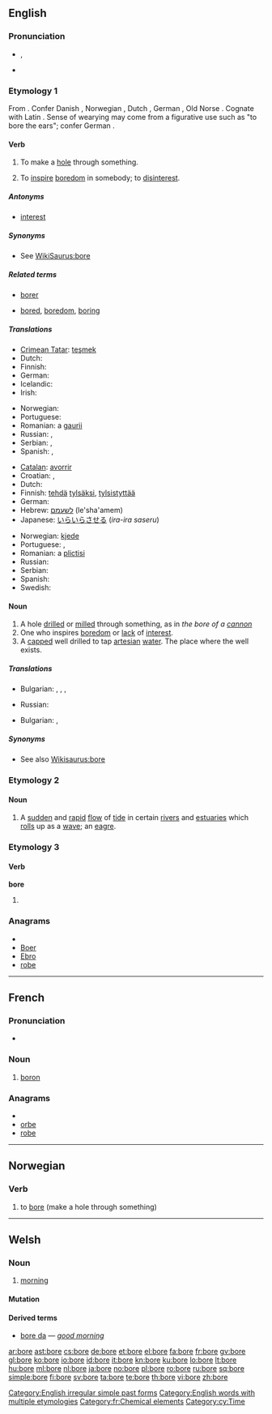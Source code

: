 {{wikipedia}}
{{also|borë}}
==English==

===Pronunciation===
* {{IPA|/bɔː(ɹ)/}}, {{SAMPA|/bO:(r)}}
*: {{audio|en-us-bore.ogg|Audio (US)}}
*: {{rhymes|ɔː(r)}}
* {{homophones|boar|boor}}

===Etymology 1===
From {{etyl|ang}} {{term|borian||to pierce|lang=ang}}. Confer Danish {{term|bore|lang=da}}, Norwegian {{term|bore|lang=no}}, Dutch {{term|boren|lang=nl}}, German {{term|bohren|lang=de}}, Old Norse {{term|bora|lang=non}}. Cognate with Latin {{term|forare||to bore, to piece|lang=la}}. Sense of wearying may come from a figurative use such as "to bore the ears"; confer German {{term|drillen|lang=de}}.

====Verb====
{{en-verb|bor|ing}}

# {{transitive}} To make a [[hole]] through something.
# {{transitive}} To [[inspire]] [[boredom]] in somebody; to [[disinterest]].

=====Antonyms=====
* [[interest]]

=====Synonyms=====
* See [[WikiSaurus:bore]]

=====Related terms=====
* {{sense|to make a hole}} [[borer]]
* {{sense|to inspire boredom}} [[bored]], [[boredom]], [[boring]]

=====Translations=====
{{trans-top|to make a hole}}
* [[Crimean Tatar]]: [[teşmek]]
* Dutch: {{t+|nl|boren}}
* Finnish: {{t-|fi|porata}}
* German: {{t+|de|bohren}}
* Icelandic: {{t+|is|bora}}
* Irish: {{t-|ga|toll|xs=Irish}}
{{trans-mid}}
* Norwegian: {{t+|no|bore}}
* Portuguese: {{t+|pt|cavar}}
* Romanian: a [[gaurii]]
* Russian: {{t|ru|сверлить|tr=sverlít’}}, {{t|ru|буравить|tr=burávit’}}
* Serbian: {{t|sr|бушити|sc=Cyrl}},  {{t|sr|сврдлати|sc=Cyrl}}
* Spanish: {{t+|es|perforar}}, {{t|es|horadar}}
{{trans-bottom}}

{{trans-top|to inspire boredom}}
* [[Catalan]]: [[avorrir]]
* Croatian: {{t-|hr|dosaditi|alt=dosáditi}} {{pf}}, {{t-|hr|dosađivati|alt=dosađívati}} {{impf}}
* Dutch: {{t-|nl|vervelen}}
* Finnish: [[tehdä]] [[tylsä]]ksi, [[tylsistyttää]]
* German: {{t-|de|langweilen}}
* Hebrew: [[לשעמם]] (le'sha'amem)
* Japanese: [[いらいらさせる]] (''ira-ira saseru'')
{{trans-mid}}
* Norwegian: [[kjede]]
* Portuguese: {{t+|pt|chatear}}, {{t+|pt|aborrecer}}
* Romanian: a [[plictisi]]
* Russian: {{t|ru|надоедать|tr=nadojedát’}}
* Serbian: {{t|sr|досађивати|sc=Cyrl}}
* Spanish: {{t+|es|aburrir}}
* Swedish: {{t|sv|tråka ut}}
{{trans-bottom}}

====Noun====
{{en-noun}}

# A hole [[drill]]ed or [[mill]]ed through something, as in ''the bore of a [[cannon]]''
# One who inspires [[boredom]] or [[lack]] of [[interest]].
# A [[cap]]ped well drilled to tap [[artesian]] [[water]].  The place where the well exists.

=====Translations=====
{{trans-top|A hole [[drill]]ed or [[mill]]ed through something}}
* Bulgarian: ,  {{t+|bg|отвор|m}},  {{t|bg|дупка|f}},  {{t|bg|вътрешен диаметър}}
{{trans-mid}}
* Russian: {{t+|ru|отверстие}}
{{trans-bottom}}

{{trans-top|One who inspires [[boredom]]}}
* Bulgarian: ,  {{t|bg|досаден човек}}
{{trans-mid}}
{{trans-bottom}}

=====Synonyms=====
* See also [[Wikisaurus:bore]]

===Etymology 2===

====Noun====
{{en-noun}}

# A [[sudden]] and [[rapid]] [[flow]] of [[tide]] in certain [[river]]s and [[estuaries]] which [[roll]]s up as a [[wave]]; an [[eagre]].

===Etymology 3===

====Verb====
'''bore'''

# {{simple past of|[[bear]]}}

===Anagrams===
* {{alphagram|beor}}
* [[Boer#English|Boer]]
* [[Ebro#English|Ebro]]
* [[robe#English|robe]]


[[Category:English irregular simple past forms]]
[[Category:English words with multiple etymologies]]

----

==French==
{{wikipedia|lang=fr}}

===Pronunciation===
* {{IPA|lang=fr|/bɔʁ/ }}

===Noun===
{{fr-noun-unc|m}}

# [[boron]]

===Anagrams===
* {{alphagram|beor}}
* [[orbe#French|orbe]]
* [[robe#French|robe]]


[[Category:fr:Chemical elements]]

----

==Norwegian==

===Verb===
{{no-verb-1|bor}}

# to [[bore]] (make a hole through something)

----

==Welsh==

===Noun===
{{cy-noun|m|boreau}}

# [[morning]]

====Mutation====
{{cy-mut-b|ore}}

====Derived terms====
* [[bore da]] — ''[[good morning]]''

[[Category:cy:Time]]

[[ar:bore]]
[[ast:bore]]
[[cs:bore]]
[[de:bore]]
[[et:bore]]
[[el:bore]]
[[fa:bore]]
[[fr:bore]]
[[gv:bore]]
[[gl:bore]]
[[ko:bore]]
[[io:bore]]
[[id:bore]]
[[it:bore]]
[[kn:bore]]
[[ku:bore]]
[[lo:bore]]
[[lt:bore]]
[[hu:bore]]
[[ml:bore]]
[[nl:bore]]
[[ja:bore]]
[[no:bore]]
[[pl:bore]]
[[ro:bore]]
[[ru:bore]]
[[sq:bore]]
[[simple:bore]]
[[fi:bore]]
[[sv:bore]]
[[ta:bore]]
[[te:bore]]
[[th:bore]]
[[vi:bore]]
[[zh:bore]]
